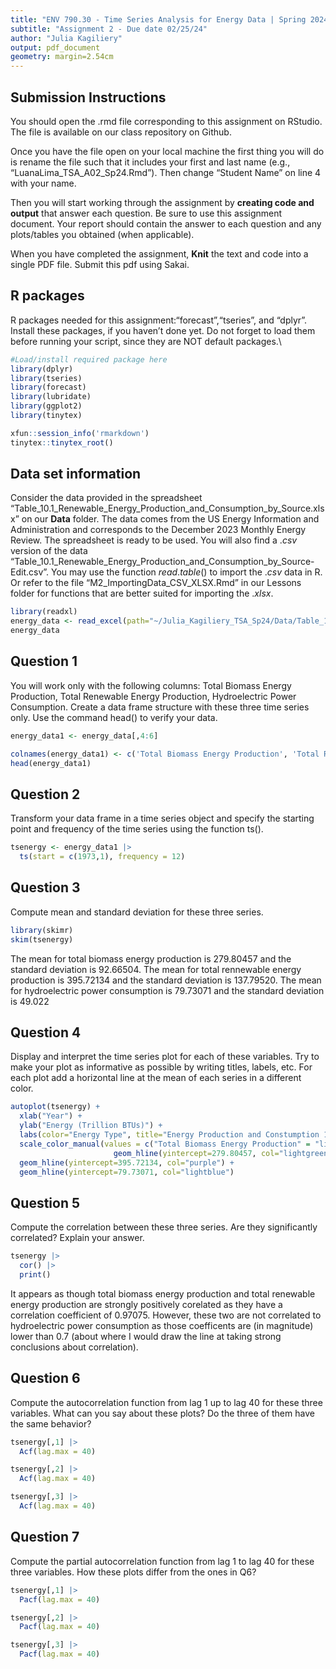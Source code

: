 ```yaml
---
title: "ENV 790.30 - Time Series Analysis for Energy Data | Spring 2024"
subtitle: "Assignment 2 - Due date 02/25/24"
author: "Julia Kagiliery"
output: pdf_document
geometry: margin=2.54cm
---
```


## Submission Instructions

You should open the .rmd file corresponding to this assignment on RStudio. The file is available on our class repository on Github.   

Once you have the file open on your local machine the first thing you will do is rename the file such that it includes your first and last name (e.g., "LuanaLima_TSA_A02_Sp24.Rmd"). Then change "Student Name" on line 4 with your name. 

Then you will start working through the assignment by  **creating code and output** that answer each question. Be sure to use this assignment document. Your report should contain the answer to each question and any plots/tables you obtained (when applicable).

When you have completed the assignment, **Knit** the text and code into a single PDF file. Submit this pdf using Sakai. 

## R packages

R packages needed for this assignment:"forecast","tseries", and "dplyr". Install these packages, if you haven't done yet. Do not forget to load them before running your script, since they are NOT default packages.\\

```r
#Load/install required package here
library(dplyr)
library(tseries)
library(forecast) 
library(lubridate)
library(ggplot2)
library(tinytex)
```

```r
xfun::session_info('rmarkdown')
tinytex::tinytex_root()
```


## Data set information  

Consider the data provided in the spreadsheet "Table_10.1_Renewable_Energy_Production_and_Consumption_by_Source.xlsx" on our **Data** folder. The data comes from the US Energy Information and Administration and corresponds to the December 2023 Monthly Energy Review. The spreadsheet is ready to be used. You will also find a $.csv$ version of the data "Table_10.1_Renewable_Energy_Production_and_Consumption_by_Source-Edit.csv". You may use the function $read.table()$ to import the $.csv$ data in R. Or refer to the file "M2_ImportingData_CSV_XLSX.Rmd" in our Lessons folder for functions that are better suited for importing the $.xlsx$.

```r
library(readxl)
energy_data <- read_excel(path="~/Julia_Kagiliery_TSA_Sp24/Data/Table_10.1_Renewable_Energy_Production_and_Consumption_by_Source.xlsx",skip = 12, sheet="Monthly Data",col_names=FALSE) 
energy_data
```

## Question 1
You will work only with the following columns: Total Biomass Energy Production, Total Renewable Energy Production, Hydroelectric Power Consumption. Create a data frame structure with these three time series only. Use the command head() to verify your data.

```r
energy_data1 <- energy_data[,4:6]
```

```r
colnames(energy_data1) <- c('Total Biomass Energy Production', 'Total Renewable Energy Production', 'Hydroelectric Power Consumption')
head(energy_data1)
```

## Question 2
Transform your data frame in a time series object and specify the starting point and frequency of the time series using the function ts().

```r
tsenergy <- energy_data1 |>
  ts(start = c(1973,1), frequency = 12)
```

## Question 3
Compute mean and standard deviation for these three series.

```r
library(skimr)
skim(tsenergy) 
```
The mean for total biomass energy production is 279.80457 and the standard deviation is 92.66504.
The mean for total rennewable energy production is 395.72134 and the standard deviation is 137.79520.
The mean for hydroelectric power consumption is 79.73071 and the standard deviation is 49.022

## Question 4
Display and interpret the time series plot for each of these variables. Try to make your plot as informative as possible by writing titles, labels, etc. For each plot add a horizontal line at the mean of each series in a different color.

```r
autoplot(tsenergy) +
  xlab("Year") +
  ylab("Energy (Trillion BTUs)") +
  labs(color="Energy Type", title="Energy Production and Constumption 1973 to 2023", subtitle ="Note that horizontal lines indicate mean.") +
  scale_color_manual(values = c("Total Biomass Energy Production" = "lightgreen", "Total Renewable Energy Production"= "purple", "Hydroelectric Power Consumption" = "lightblue")) +
                       geom_hline(yintercept=279.80457, col="lightgreen") +
  geom_hline(yintercept=395.72134, col="purple") +
  geom_hline(yintercept=79.73071, col="lightblue") 
```

 
## Question 5
Compute the correlation between these three series. Are they significantly correlated? Explain your answer.

```r
tsenergy |>
  cor() |>
  print()
```
It appears as though total biomass energy production and total renewable energy production are strongly positively corelated as they have a correlation coefficient of 0.97075. However, these two are not correlated to hydroelectric power consumption as those coefficents are (in magnitude) lower than 0.7 (about where I would draw the line at taking strong conclusions about correlation).

## Question 6
Compute the autocorrelation function from lag 1 up to lag 40 for these three variables. What can you say about these plots? Do the three of them have the same behavior?

```r
tsenergy[,1] |>
  Acf(lag.max = 40)
```
```r
tsenergy[,2] |>
  Acf(lag.max = 40)
```
```r
tsenergy[,3] |>
  Acf(lag.max = 40)
```


## Question 7
Compute the partial autocorrelation function from lag 1 to lag 40 for these three variables. How these plots differ from the ones in Q6?

```r
tsenergy[,1] |>
  Pacf(lag.max = 40)
```
```r
tsenergy[,2] |>
  Pacf(lag.max = 40)
```
```r
tsenergy[,3] |>
  Pacf(lag.max = 40)
```


